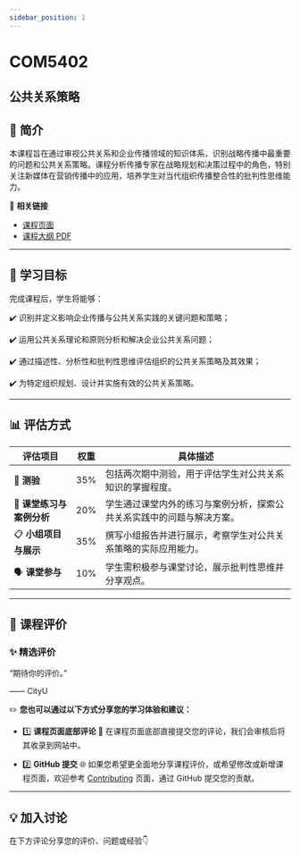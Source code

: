 ```yaml
---
sidebar_position: 1
---
```


# COM5402
## 公共关系策略

## **📘 简介**
本课程旨在通过审视公共关系和企业传播领域的知识体系，识别战略传播中最重要的问题和公共关系策略。课程分析传播专家在战略规划和决策过程中的角色，特别关注新媒体在营销传播中的应用，培养学生对当代组织传播整合性的批判性思维能力。

🔗 **相关链接**
- [课程页面](https://www.cityu.edu.hk/catalogue/pg/202526/course/COM5402.htm)
- [课程大纲 PDF](https://www.cityu.edu.hk/catalogue/pg/202526/course/COM5402.pdf)

---

## **🎯 学习目标**

完成课程后，学生将能够：

✔️ 识别并定义影响企业传播与公共关系实践的关键问题和策略；

✔️ 运用公共关系理论和原则分析和解决企业公共关系问题；

✔️ 通过描述性、分析性和批判性思维评估组织的公共关系策略及其效果；

✔️ 为特定组织规划、设计并实施有效的公共关系策略。

---

## **📊 评估方式**

| **评估项目**          | **权重** | **具体描述**                                                                                       |
|----------------------|---------|---------------------------------------------------------------------------------------------------|
| 📝 **测验**            | 35%     | 包括两次期中测验，用于评估学生对公共关系知识的掌握程度。                                                 |
| 📑 **课堂练习与案例分析** | 20%     | 学生通过课堂内外的练习与案例分析，探索公共关系实践中的问题与解决方案。                                       |
| 📋 **小组项目与展示**   | 35%     | 撰写小组报告并进行展示，考察学生对公共关系策略的实际应用能力。                                              |
| 🗣️ **课堂参与**         | 10%     | 学生需积极参与课堂讨论，展示批判性思维并分享观点。                                                      |

---

## **💬 课程评价**

### ✨ **精选评价**
<div className={commentStyles.commentBox}>
    <p className={commentStyles.commentText}>
        “期待你的评价。”
    </p>
    <p className={commentStyles.commentAuthor}>—— CityU</p>
</div>

✏️ **您也可以通过以下方式分享您的学习体验和建议：**

- 1️⃣ **课程页面底部评论**
💬 在课程页面底部直接提交您的评论，我们会审核后将其收录到网站中。

- 2️⃣ **GitHub 提交**
🌐 如果您希望更全面地分享课程评价，或希望修改或新增课程页面，欢迎参考 [Contributing](/contributing) 页面，通过 GitHub 提交您的贡献。

---

## **💡 加入讨论**

在下方评论分享您的评价、问题或经验👇
<Utterances />
